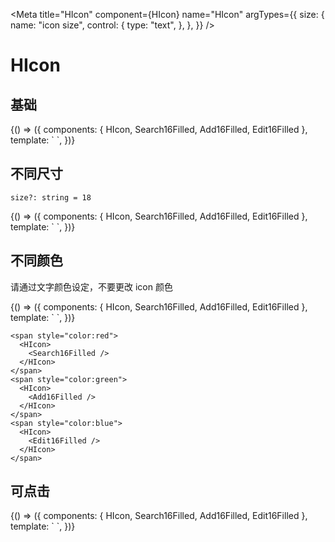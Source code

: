 

<Meta
  title="HIcon"
  component={HIcon}
  name="HIcon"
  argTypes={{
    size: {
      name: "icon size",
      control: {
        type: "text",
      },
    },
  }}
/>

# HIcon

## 基础

<Canvas>
  <Story name="基础">
    {() => ({
      components: { HIcon, Search16Filled, Add16Filled, Edit16Filled },
      template: `
<HIcon>
  <Search16Filled />
</HIcon>
<HIcon>
  <Add16Filled />
</HIcon>
<HIcon>
  <Edit16Filled />
</HIcon>
    `,
    })}
  </Story>
</Canvas>

## 不同尺寸

`size?: string = 18`

<Canvas>
  <Story name="不同尺寸">
    {() => ({
      components: { HIcon, Search16Filled, Add16Filled, Edit16Filled },
      template: `
<HIcon>
  <Search16Filled size="1em"/>
</HIcon>
<HIcon size="1.5em">
  <Add16Filled />
</HIcon>
<HIcon size="2em">
  <Edit16Filled />
</HIcon>
    `,
    })}
  </Story>
</Canvas>

## 不同颜色

请通过文字颜色设定，不要更改 icon 颜色

<Canvas>
  <Story name="不同颜色">
    {() => ({
      components: { HIcon, Search16Filled, Add16Filled, Edit16Filled },
      template: `
<span style="color:red">
  <HIcon>
    <Search16Filled />
  </HIcon>
</span>
<span style="color:green">
  <HIcon>
    <Add16Filled />
  </HIcon>
</span>
<span style="color:blue">
  <HIcon>
    <Edit16Filled />
  </HIcon>
</span>
    `,
    })}
  </Story>
</Canvas>

```tsx
<span style="color:red">
  <HIcon>
    <Search16Filled />
  </HIcon>
</span>
<span style="color:green">
  <HIcon>
    <Add16Filled />
  </HIcon>
</span>
<span style="color:blue">
  <HIcon>
    <Edit16Filled />
  </HIcon>
</span>
```

## 可点击

<Canvas>
  <Story name="可点击">
    {() => ({
      components: { HIcon, Search16Filled, Add16Filled, Edit16Filled },
      template: `
<HIcon clickable>
  <Search16Filled />
</HIcon>
<HIcon clickable>
  <Add16Filled />
</HIcon>
<HIcon clickable>
  <Edit16Filled />
</HIcon>
    `,
    })}
  </Story>
</Canvas>
